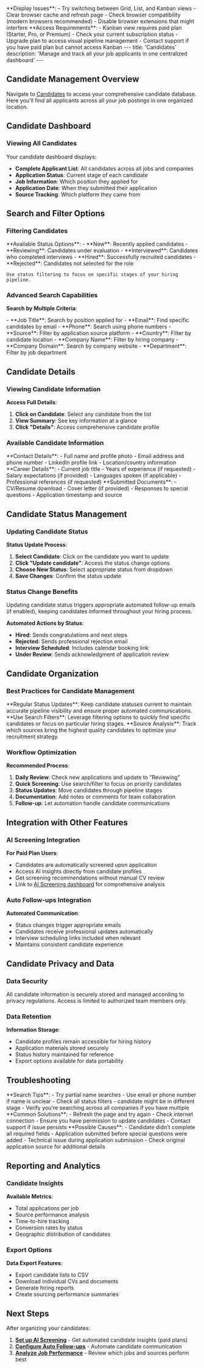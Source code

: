 <Accordion title="View Not Displaying Correctly">
    **Display Issues**:
    - Try switching between Grid, List, and Kanban views
    - Clear browser cache and refresh page
    - Check browser compatibility (modern browsers recommended)
    - Disable browser extensions that might interfere
  </Accordion>
  
  <Accordion title="Kanban View Not Available">
    **Access Requirements**:
    - Kanban view requires paid plan (Starter, Pro, or Premium)
    - Check your current subscription status
    - Upgrade plan to access visual pipeline management
    - Contact support if you have paid plan but cannot access Kanban
  </Accordion>---
title: 'Candidates'
description: 'Manage and track all your job applicants in one centralized dashboard'
---

## Candidate Management Overview

Navigate to [Candidates](https://hirempire.com/candidates) to access your comprehensive candidate database. Here you'll find all applicants across all your job postings in one organized location.

## Candidate Dashboard

### Viewing All Candidates

Your candidate dashboard displays:
- **Complete Applicant List**: All candidates across all jobs and companies
- **Application Status**: Current stage of each candidate
- **Job Information**: Which position they applied for
- **Application Date**: When they submitted their application
- **Source Tracking**: Which platform they came from

## Search and Filter Options

### Filtering Candidates

<AccordionGroup>
  <Accordion icon="filter" title="Filter by Status">
    **Available Status Options**:
    - **New**: Recently applied candidates
    - **Reviewing**: Candidates under evaluation
    - **Interviewed**: Candidates who completed interviews
    - **Hired**: Successfully recruited candidates
    - **Rejected**: Candidates not selected for the role
    
    Use status filtering to focus on specific stages of your hiring pipeline.
  </Accordion>
</AccordionGroup>

### Advanced Search Capabilities

**Search by Multiple Criteria**:

<CardGroup cols={2}>
  <Card title="Candidate Information" icon="user">
    - **Job Title**: Search by position applied for
    - **Email**: Find specific candidates by email
    - **Phone**: Search using phone numbers
    - **Source**: Filter by application source platform
    - **Country**: Filter by candidate location
  </Card>
  <Card title="Company Information" icon="building">
    - **Company Name**: Filter by hiring company
    - **Company Domain**: Search by company website
    - **Department**: Filter by job department
  </Card>
</CardGroup>

## Candidate Details

### Viewing Candidate Information

**Access Full Details**:
1. **Click on Candidate**: Select any candidate from the list
2. **View Summary**: See key information at a glance
3. **Click "Details"**: Access comprehensive candidate profile

### Available Candidate Information

<AccordionGroup>
  <Accordion icon="id-card" title="Personal Information">
    **Contact Details**:
    - Full name and profile photo
    - Email address and phone number
    - LinkedIn profile link
    - Location/country information
  </Accordion>
  
  <Accordion icon="briefcase" title="Professional Information">
    **Career Details**:
    - Current job title
    - Years of experience (if requested)
    - Salary expectations (if provided)
    - Languages spoken (if applicable)
    - Professional references (if requested)
  </Accordion>
  
  <Accordion icon="file-text" title="Application Materials">
    **Submitted Documents**:
    - CV/Resume download
    - Cover letter (if provided)
    - Responses to special questions
    - Application timestamp and source
  </Accordion>
</AccordionGroup>

## Candidate Status Management

### Updating Candidate Status

**Status Update Process**:
1. **Select Candidate**: Click on the candidate you want to update
2. **Click "Update candidate"**: Access the status change options
3. **Choose New Status**: Select appropriate status from dropdown
4. **Save Changes**: Confirm the status update

### Status Change Benefits

<Info>
  Updating candidate status triggers appropriate automated follow-up emails (if enabled), keeping candidates informed throughout your hiring process.
</Info>

**Automated Actions by Status**:
- **Hired**: Sends congratulations and next steps
- **Rejected**: Sends professional rejection email
- **Interview Scheduled**: Includes calendar booking link
- **Under Review**: Sends acknowledgment of application review

## Candidate Organization

### Best Practices for Candidate Management

<Tip>
  **Regular Status Updates**: Keep candidate statuses current to maintain accurate pipeline visibility and ensure proper automated communications.
</Tip>

<Tip>
  **Use Search Filters**: Leverage filtering options to quickly find specific candidates or focus on particular hiring stages.
</Tip>

<Tip>
  **Source Analysis**: Track which sources bring the highest quality candidates to optimize your recruitment strategy.
</Tip>

### Workflow Optimization

**Recommended Process**:

1. **Daily Review**: Check new applications and update to "Reviewing"
2. **Quick Screening**: Use search/filter to focus on priority candidates
3. **Status Updates**: Move candidates through pipeline stages
4. **Documentation**: Add notes or comments for team collaboration
5. **Follow-up**: Let automation handle candidate communications

## Integration with Other Features

### AI Screening Integration

**For Paid Plan Users**:
- Candidates are automatically screened upon application
- Access AI insights directly from candidate profiles
- Get screening recommendations without manual CV review
- Link to [AI Screening dashboard](/ai-screening) for comprehensive analysis

### Auto Follow-ups Integration

**Automated Communication**:
- Status changes trigger appropriate emails
- Candidates receive professional updates automatically
- Interview scheduling links included when relevant
- Maintains consistent candidate experience

## Candidate Privacy and Data

### Data Security

<Info>
  All candidate information is securely stored and managed according to privacy regulations. Access is limited to authorized team members only.
</Info>

### Data Retention

**Information Storage**:
- Candidate profiles remain accessible for hiring history
- Application materials stored securely
- Status history maintained for reference
- Export options available for data portability

## Troubleshooting

<AccordionGroup>
  <Accordion title="Cannot Find Specific Candidate">
    **Search Tips**:
    - Try partial name searches
    - Use email or phone number if name is unclear
    - Check all status filters - candidate might be in different stage
    - Verify you're searching across all companies if you have multiple
  </Accordion>
  
  <Accordion title="Status Update Not Working">
    **Common Solutions**:
    - Refresh the page and try again
    - Check internet connection
    - Ensure you have permission to update candidates
    - Contact support if issue persists
  </Accordion>
  
  <Accordion title="Missing Candidate Information">
    **Possible Causes**:
    - Candidate didn't complete all required fields
    - Application submitted before special questions were added
    - Technical issue during application submission
    - Check original application source for additional details
  </Accordion>
</AccordionGroup>

## Reporting and Analytics

### Candidate Insights

**Available Metrics**:
- Total applications per job
- Source performance analysis
- Time-to-hire tracking
- Conversion rates by status
- Geographic distribution of candidates

### Export Options

**Data Export Features**:
- Export candidate lists to CSV
- Download individual CVs and documents
- Generate hiring reports
- Create sourcing performance summaries

## Next Steps

After organizing your candidates:

1. **[Set up AI Screening](/ai-screening)** - Get automated candidate insights (paid plans)
2. **[Configure Auto Follow-ups](/automated-follow-ups)** - Automate candidate communication
3. **[Analyze Job Performance](/jobs)** - Review which jobs and sources perform best